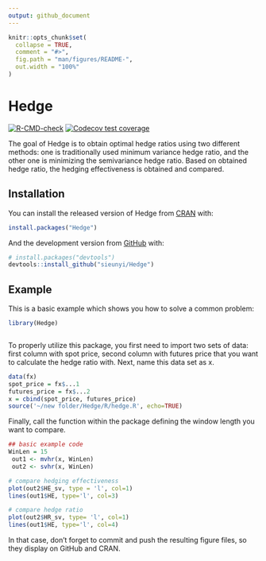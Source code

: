 ```yaml
---
output: github_document
---
```


<!-- README.md is generated from README.Rmd. Please edit that file -->

```r
knitr::opts_chunk$set(
  collapse = TRUE,
  comment = "#>",
  fig.path = "man/figures/README-",
  out.width = "100%"
)
```

# Hedge

<!-- badges: start -->
[![R-CMD-check](https://github.com/sieunyi/Hedge/workflows/R-CMD-check/badge.svg)](https://github.com/sieunyi/Hedge/actions)
[![Codecov test coverage](https://codecov.io/gh/sieunyi/Hedge/branch/main/graph/badge.svg)](https://codecov.io/gh/sieunyi/Hedge?branch=main)
<!-- badges: end -->

The goal of Hedge is to obtain optimal hedge ratios using two different methods: one is traditionally used minimum variance hedge ratio, and the other one is minimizing the semivariance hedge ratio. Based on obtained hedge ratio, the hedging effectiveness is obtained and compared.  

## Installation

You can install the released version of Hedge from [CRAN](https://CRAN.R-project.org) with:

``` r
install.packages("Hedge")
```

And the development version from [GitHub](https://github.com/) with:

``` r
# install.packages("devtools")
devtools::install_github("sieunyi/Hedge")
```
## Example

This is a basic example which shows you how to solve a common problem:

```r
library(Hedge)



```

To properly utilize this package, you first need to import two sets of data: first column with spot price, second column with futures price that you want to calculate the hedge ratio with. Next, name this data set as x.  
```r
data(fx)
spot_price = fx$...1
futures_price = fx$...2
x = cbind(spot_price, futures_price)
source('~/new folder/Hedge/R/hedge.R', echo=TRUE)
```

Finally, call the function within the package defining the window length you want to compare. 
```r
## basic example code
WinLen = 15
 out1 <- mvhr(x, WinLen)
 out2 <- svhr(x, WinLen) 
```



```r
# compare hedging effectiveness
plot(out2$HE_sv, type = 'l', col=1)
lines(out1$HE, type='l', col=3)

```
```r
# compare hedge ratio
plot(out2$HR_sv, type= 'l', col=1)
lines(out1$HE, type='l', col=4)

```
In that case, don't forget to commit and push the resulting figure files, so they display on GitHub and CRAN.
